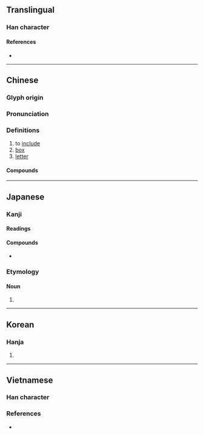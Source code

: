 {{also|凾}}
{{character info/new}}
==Translingual==

===Han character===
{{Han char|rn=17|rad=凵|as=06|sn=8|four=10772|canj=UNE,NUE}}

====References====
* {{Han ref|kx=0135.160|dkj=01826|dj=0303.100|hdz=10309.090|uh=51FD|ud=20989|bh=A8E7|bd=43239}}

----

==Chinese==
{{zh-forms|alt=圅}}

===Glyph origin===
{{Han etym}}

===Pronunciation===
{{zh-pron
|m=hán
|c=haam4
|mn=hâm
|mc=y
|oc=y
|cat=
}}

===Definitions===
{{zh-hanzi}}

# to [[include]]
# [[box]]
# [[letter]]

====Compounds====
{{zh-der|三角函數|二次函數|來函|便函|信函|修函|偶函數|公函|函丈|函人|函件|函告|函夏|函弘|函授|函授學校|函數|函洞|函牘|函甲|函請|函谷關|函購|函道|函電|函館|初等函數|匭函|去函|回函|存證信函|密函|寶函|導函數|崤函|席間函丈|廣告函件|指數函數|書函|有理函數|泥封函谷|淵鑑類函|玉函|琅函|瑤函|瑯函|發函|私函|空函|箋函|線型函數|肅函|致函|臺函|解析函數|謝函|賀函|通函|鮫函|黑函}}

----

==Japanese==

===Kanji===
{{ja-kanji|grade=|rs=凵06}}

====Readings====
{{ja-readings
|goon=ごん
|kanon=かん
|kun=はこ-, い-れる
}}

====Compounds====
* {{ja-r|函館|^はこだて}}

===Etymology===
{{ja-kanjitab|はこ|yomi=k}}

====Noun====
{{ja-noun|はこ}}

# {{alternative spelling of|箱|lang=ja}}

----

==Korean==

===Hanja===
{{ko-hanja|hangeul=함|rv=ham|mr=ham}}

# {{defn|lang=ko|sort=凵06}}

----

==Vietnamese==

===Han character===
{{vi-readings|hanviet=hòm, hàm}}

===References===
* {{R:WinVNKey:Lê Sơn Thanh}}